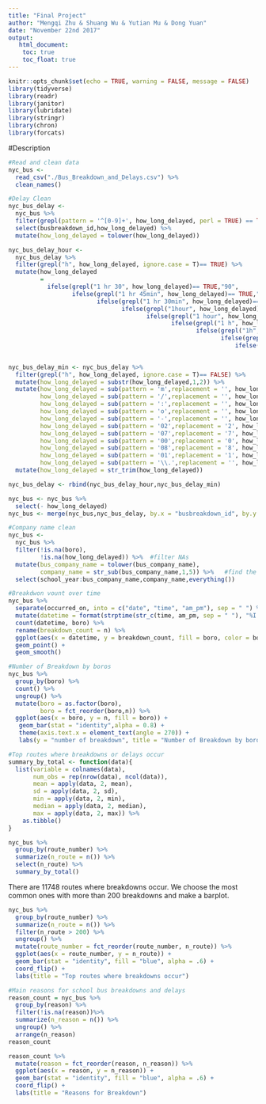 ```yaml
---
title: "Final Project"
author: "Mengqi Zhu & Shuang Wu & Yutian Mu & Dong Yuan"
date: "November 22nd 2017"
output: 
   html_document:
    toc: true
    toc_float: true
---
```


```r
knitr::opts_chunk$set(echo = TRUE, warning = FALSE, message = FALSE)
library(tidyverse)
library(readr)
library(janitor)
library(lubridate)
library(stringr)
library(chron)
library(forcats)
```

#Description
```r
#Read and clean data
nyc_bus <- 
  read_csv("./Bus_Breakdown_and_Delays.csv") %>%
  clean_names() 

#Delay Clean
nyc_bus_delay <-
  nyc_bus %>%
  filter(grepl(pattern = '^[0-9]+', how_long_delayed, perl = TRUE) == TRUE) %>%
  select(busbreakdown_id,how_long_delayed) %>%
  mutate(how_long_delayed = tolower(how_long_delayed)) 

nyc_bus_delay_hour <-
  nyc_bus_delay %>%
  filter(grepl("h", how_long_delayed, ignore.case = T)== TRUE) %>%
  mutate(how_long_delayed 
         =
           ifelse(grepl("1 hr 30", how_long_delayed)== TRUE,"90",
                  ifelse(grepl("1 hr 45min", how_long_delayed)== TRUE,"105",
                         ifelse(grepl("1 hr 30min", how_long_delayed)== TRUE,"90",
                                ifelse(grepl("1hour", how_long_delayed)== TRUE,"60",
                                       ifelse(grepl("1 hour", how_long_delayed)== TRUE,"60",
                                              ifelse(grepl("1 h", how_long_delayed)== TRUE,"60",
                                                     ifelse(grepl("1h", how_long_delayed)== TRUE,"60",
                                                            ifelse(grepl("1/2", how_long_delayed)== TRUE,"30",
                                                                ifelse(grepl("2", how_long_delayed)== TRUE,"120",
                                                                       ifelse(grepl("4", how_long_delayed)== TRUE,"240","NA")))))))))))

nyc_bus_delay_min <- nyc_bus_delay %>%
  filter(grepl("h", how_long_delayed, ignore.case = T)== FALSE) %>%
  mutate(how_long_delayed = substr(how_long_delayed,1,2)) %>%
  mutate(how_long_delayed = sub(pattern = 'm',replacement = '', how_long_delayed),
         how_long_delayed = sub(pattern = '/',replacement = '', how_long_delayed),
         how_long_delayed = sub(pattern = ':',replacement = '', how_long_delayed),
         how_long_delayed = sub(pattern = 'o',replacement = '', how_long_delayed),
         how_long_delayed = sub(pattern = '-',replacement = '', how_long_delayed),
         how_long_delayed = sub(pattern = '02',replacement = '2', how_long_delayed),
         how_long_delayed = sub(pattern = '07',replacement = '7', how_long_delayed),
         how_long_delayed = sub(pattern = '00',replacement = '0', how_long_delayed),
         how_long_delayed = sub(pattern = '08',replacement = '8', how_long_delayed),
         how_long_delayed = sub(pattern = '01',replacement = '1', how_long_delayed),
         how_long_delayed = sub(pattern = '\\.',replacement = '', how_long_delayed)) %>%
  mutate(how_long_delayed = str_trim(how_long_delayed))

nyc_bus_delay <- rbind(nyc_bus_delay_hour,nyc_bus_delay_min)

nyc_bus <- nyc_bus %>% 
  select(- how_long_delayed) 
nyc_bus <- merge(nyc_bus,nyc_bus_delay, by.x = "busbreakdown_id", by.y = "busbreakdown_id", all = TRUE) 

#Company name clean
nyc_bus <-
  nyc_bus %>%
  filter(!is.na(boro),
         !is.na(how_long_delayed)) %>%  #filter NAs
  mutate(bus_company_name = tolower(bus_company_name),
         company_name = str_sub(bus_company_name,1,5)) %>%   #find the unique company name
  select(school_year:bus_company_name,company_name,everything())
```

```r
#Breakdwon vount over time
nyc_bus %>%
  separate(occurred_on, into = c("date", "time", "am_pm"), sep = " ") %>%
  mutate(datetime = format(strptime(str_c(time, am_pm, sep = " "), "%I:%M:%S %p"), "%H:%M:%S")) %>%
  count(datetime, boro) %>%
  rename(breakdown_count = n) %>%
  ggplot(aes(x = datetime, y = breakdown_count, fill = boro, color = boro)) +
  geom_point() +
  geom_smooth()
```

```r
#Number of Breakdown by boros
nyc_bus %>% 
  group_by(boro) %>% 
  count() %>% 
  ungroup() %>% 
  mutate(boro = as.factor(boro),
         boro = fct_reorder(boro,n)) %>% 
  ggplot(aes(x = boro, y = n, fill = boro)) +
   geom_bar(stat = "identity",alpha = 0.8) +
   theme(axis.text.x = element_text(angle = 270)) +
   labs(y = "number of breakdown", title = "Number of Breakdown by boros")
```


```r
#Top routes where breakdowns or delays occur
summary_by_total <- function(data){
  list(variable = colnames(data),
       num_obs = rep(nrow(data), ncol(data)),
       mean = apply(data, 2, mean),
       sd = apply(data, 2, sd),
       min = apply(data, 2, min),
       median = apply(data, 2, median),
       max = apply(data, 2, max)) %>%
    as.tibble()
}
```

```r
nyc_bus %>%
  group_by(route_number) %>%
  summarize(n_route = n()) %>%
  select(n_route) %>%
  summary_by_total()
```
There are 11748 routes where breakdowns occur. We choose the most common ones with more than 200 breakdowns and make a barplot.

```r
nyc_bus %>%
  group_by(route_number) %>%
  summarize(n_route = n()) %>%
  filter(n_route > 200) %>% 
  ungroup() %>%
  mutate(route_number = fct_reorder(route_number, n_route)) %>%
  ggplot(aes(x = route_number, y = n_route)) +
  geom_bar(stat = "identity", fill = "blue", alpha = .6) +
  coord_flip() +
  labs(title = "Top routes where breakdowns occur")
```



```r
#Main reasons for school bus breakdowns and delays
reason_count = nyc_bus %>%
  group_by(reason) %>%
  filter(!is.na(reason))%>%
  summarize(n_reason = n()) %>%
  ungroup() %>%
  arrange(n_reason)
reason_count

reason_count %>%
  mutate(reason = fct_reorder(reason, n_reason)) %>%
  ggplot(aes(x = reason, y = n_reason)) +
  geom_bar(stat = "identity", fill = "blue", alpha = .6) +
  coord_flip() +
  labs(title = "Reasons for Breakdown")
```






